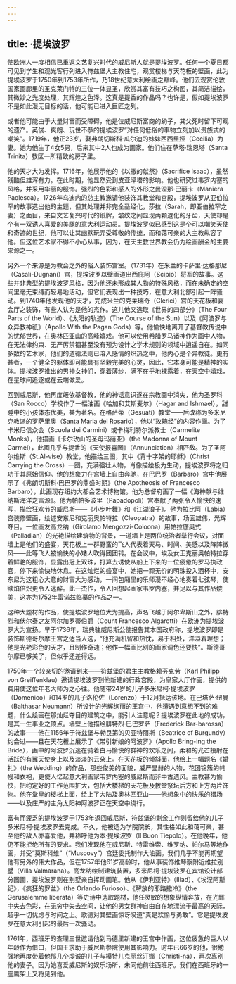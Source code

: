 ```yaml
---
---
---
```

title: ·提埃波罗
---




使欧洲人一度相信已重返文艺复兴时代的威尼斯人就是提埃波罗。任何一个夏日都可见到学生和观光客行列进入符兹堡大主教住宅，观赏楼梯与天花板的壁画，此为提埃波罗于1750年到1753年所作，乃18世纪意大利绘画之巅峰。他们去观赏伦敦国家画廊里的圣克莱门特的三位一体显圣，欣赏其富有技巧之构图，其简洁描绘，其微妙之光度处理，其辉煌之色泽。这真是提香的作品吗？也许是，假如提埃波罗不是如此漫无目标的话，他可能已进入巨匠之列。

或者他可能由于大量财富而受障碍，他是位威尼斯富商的幼子，其父死时留下可观的遗产。英俊、爽朗、玩世不恭的提埃波罗“对任何低俗的事物立刻加以贵族式的嘲笑”。1719年，他正23岁，娶弗朗切斯科·瓜尔迪的妹妹西西里娅（Cecilia）为妻。她为他生了4女5男，后来其中2人也成为画家。他们住在萨塔·瑞恩塔（Santa Trinita）教区一所精致的房子里。

他的天才大为发挥。1716年，他展示他的《以撒的献祭》（Sacrifice Isaac），虽然残酷但雄浑有力。在此时期，他显然受到皮亚泽塔的影响。他也研究过韦罗内塞的风格，并采用华丽的服饰。强烈的色彩和感人的外形之曼涅那·巴丽卡（Maniera Paolesca）。1726年乌迪内的总主教邀请他装饰其教堂和宫殿，提埃波罗从亚伯拉罕的故事选出他的主题，但其处理并非完全圣经化，莎拉（Sarah，即亚伯拉罕之妻）之面目，来自文艺复兴时代的纸牌，皱纹之间显现两颗退化的牙齿，天使却是个有一双诱人喜爱的美腿的意大利运动员。提埃波罗似已感到这是个可以嘲笑天使和奇迹的世纪，他可以让其幽默玩弄受尊敬的传统，而和蔼可亲的大主教纵容了他。但这位艺术家不得不小心从事，因为，在天主教世界教会仍为绘画酬金的主要来源之一。

另外一个来源是为教会之外的俗人装饰宫室。（1731年）在米兰的卡萨里·达格那尼（Casali-Dugnani）宫，提埃波罗以壁画道出西庇阿（Scipio）将军的故事。这些并非典型的提埃波罗风格，因为他还未形成其人物的特殊风格，而在未确定的空间里毫无束缚而轻易地活动，但它们表现出一种技巧，在意大利北部引起一阵骚动。到1740年他发现他的天才，完成米兰的克莱瑞奇（Clerici）宫的天花板和宴会厅之装饰，有些人认为是他的杰作。这儿他又选取《世界的四部分》（The Four Parts of the World）、《太阳的轨迹》（The Course of the Sun）以及《阿波罗与众异教神祇》（Apollo With the Pagan Gods）等。他愉快地离开了基督教传说中的忧郁世界，在奥林匹亚山的高峰嬉戏。他可以使用希腊罗马诸神作为画中人物，在无法律约束、无严厉禁锢甚至没有预为设计之学术规则的领域中逍遥自在。如同多数的艺术家，他们的道德法则已溶入感情的炽热之中，他内心是个异教徒。更有甚者，一个健全的躯体即可能具有坚毅完美的心灵，因此，它本身可能是精神的实体。提埃波罗推出的男神女神们，穿着薄纱，满不在乎地裸露着，在天空中嬉戏，在星球间追逐或在云端做爱。

回到威尼斯，他再度皈依基督教，他的神话意识遂在宗教画中消失，他为圣罗科（San Rocco）学校作了一幅油画《哈加和艾斯麦尔》（Hagar and Ishmael），甜睡中的小孩体态优美，甚为著名。在格萨蒂（Gesuati）教堂——后改称为多米尼克教派的罗萨里奥（Santa Maria del Rosario），他以“玫瑰经”的内容作画。为了卡米尼信众会（Scuola dei Carmini）或卡梅利特尔派教士（Carmelite Monks），他描画《卡尔玫山的圣母玛丽亚》（the Madonna of Mount Carmel），此画几乎与提香的《天使报喜图》（Annunciation）相匹敌。为了圣阿尔维斯（St.Al-vise）教堂，他描绘三图，其中《背十字架的耶稣》（Christ Carrying the Cross）一图，充满强壮人物，肖像描绘极为生动，提埃波罗将之归功于其原始信仰。他的想象力在宫墙上自由奔驰，在巴巴罗（Barbaro）宫中他展示了《弗朗切斯科·巴巴罗的鼎盛时期》（the Apotheosis of Francesco Barbaro），此画现存纽约大都会艺术博物馆。他为总督府画了一幅《海神献与维纳斯海洋之富源》。他为帕帕多波里（Papadopoli）宫奉献了两张令人愉快的速写，描绘狂欢节的威尼斯——《小步叶舞》和《江湖浪子》。他为拉比阿（Labia）宫装修壁画，绘述安东尼和克丽奥帕特拉（Cleopatra）的故事，场面雄伟，光辉夺目。一位画友高龙纳（Girolamo Mengozzi-Coloona）用帕拉底奥式（Palladian）的光艳描绘建筑物的背景，一道墙上是两位统治者举行会议，对面墙上是他们的盛宴，天花板上一群野蛮的飞人代表着天马、时间、美感以及阵阵微风——此等飞人被愉快的小矮人吹得团团转。在会议中，埃及女王克丽奥帕特拉穿着鲜艳的服饰，显露出冠上双珠，打算去诱使从船上下来的一位疲惫的罗马执政官，停下来愉快地休息。在这灿烂的盛宴中，她把一颗无价的明珠投入酒杯中，安东尼为这粗心大意的财富大为感动，一间包厢里的乐师漫不经心地奏着七弦琴，使欲焰倍炽更令人迷醉。此一杰作，令人回想起画家韦罗内塞，并足以与其作品媲美，这亦为1752年雷诺兹临摹的作品之一。

这种大题材的作品，使提埃波罗地位大为提高，声名飞越于阿尔卑斯山之外，腓特烈和伏尔泰之友阿尔加罗蒂伯爵（Count Francesco Algarotti）在欧洲为提埃波罗大为宣扬。早于1736年，瑞典驻威尼斯公使报告其本国政府称，提埃波罗即是装饰斯德哥尔摩王宫之适当人选，“他充满机智和热忱，易于相处，洋溢着理想；他是光艳彩色的天才，且制作奇速；他作一幅画比别的画家调色还要快”。斯德哥尔摩已够美了，但似乎还差得远。

1750年一个较亲切的邀请到来——符兹堡的君主主教格赖芬克劳（Karl Philipp von Greiffenklau）邀请提埃波罗到他新建的行政宫殿，为皇家大厅作画，提供的费用使这位年老大师为之心往。他随带24岁的儿子多米尼柯·提埃波罗（Domenico）和14岁的儿子洛伦佐（Lorenzo）于12月抵达该地。在巴塔萨·纽曼（Balthasar Neumann）所设计的光辉绚丽的王宫中，他遭遇到意想不到的难题，什么绘画在那灿烂夺目的建筑之中，能引人注意呢？提埃波罗在此地的成功，是其一生事业之顶点。墙壁上他描绘腓特烈·巴巴罗萨（Frederick Bar-barossa）的故事——他在1156年于符兹堡与勃艮第的贝亚特丽斯（Beatrice of Burgundy）约会过——且在天花板上展示了《带引新娘的阿波罗》（Apollo Bring-ing the Bride），画中的阿波罗沉迷在骑着白马愉快的群神的欢乐之间，柔和的光芒投射在活跃的有翼天使身上以及淡淡的云朵上。在天花板的倾斜面，他绘上一幅题名《婚礼》（the Wedding）的作品，那些俊美的面貌，威严显赫的人物，花团锦簇的帏幔和衣袍，更使人忆起意大利画家韦罗内塞的威尼斯而非中古遗风。主教甚为愉快，把约定好的工作范围扩大，包括大楼梯的天花板及教堂祭坛后方和上方两片饰物。他在堂皇的楼梯上面，绘上了大陆及奥林匹亚山——他想象中的快乐的猎场——以及庄严的主角太阳神阿波罗正在天空中绕行。

富有而疲乏的提埃波罗于1753年返回威尼斯，符兹堡的剩余工作则留给他的儿子多米尼柯·提埃波罗去完成。不久，他被选为学院院长，其性格如此和蔼可亲，甚至他的敌人亦喜爱他，并称呼他为本·提埃波罗（Il Buon Tiepolo）。在他晚年，他仍不能拒绝所有的要求。我们发现他在威尼斯、特雷维索、维罗纳、帕尔马等地作画，并受“莫斯科维”（“Muscovy”）宫廷委托制作大油画。我们几乎不能再期望他有另外的伟大作品，但在1757年他61岁高龄时，他从事装饰维琴察附近维拉别墅（Villa Valmarana）。高龙纳绘制建筑装置，多米尼柯·提埃波罗在宾馆设计部分图画，提埃波罗则在别墅亲自挥动画笔。他从《伊利亚特》（Iliad）、《埃涅阿斯纪》，《疯狂的罗兰》（the Orlando Furioso）、《解放的耶路撒冷》（the Gerusalemme liberata）等史诗中选取题材，他任灵敏的想象纵情奔放，在光辉中失去色彩，在无穷中失去空间，让他的男女群神自由自在地漂流于最高的天际，超乎一切忧虑与时间之上。歌德对其壁画惊讶叹道“真是欢愉与勇敢”。它是提埃波罗在意大利引起的最后一次骚动。

1761年，西班牙的查理三世邀请他到马德里新建的王宫中作画，这位疲惫的巨人以年龄作为借口，但国王求助于威尼斯参院使用其影响力。时年已66岁的他，很勉强地再度带着他那几个虔诚的儿子与模特儿克丽丝汀娜（Christi-na），再次离别他的妻子。因为她喜爱威尼斯的娱乐场所，未同他前往西班牙。我们在西班牙的一座鹰架上又将见到他。